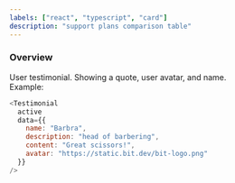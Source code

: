 ```yaml
---
labels: ["react", "typescript", "card"]
description: "support plans comparison table"
---
```



### Overview

User testimonial. Showing a quote, user avatar, and name.  
Example:

```js live
<Testimonial
  active
  data={{
    name: "Barbra",
    description: "head of barbering",
    content: "Great scissors!",
    avatar: "https://static.bit.dev/bit-logo.png"
  }}
/>
```
